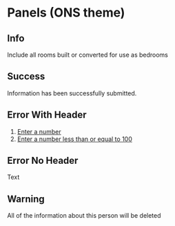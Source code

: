 
<Meta title="Themed components/ONS/Panels" component={Panel} />

# Panels (ONS theme)

## Info

<Canvas>
  <Story name="Info">
    <Theme themeName={"ons"}>
      <Panel variant="info" withLeftBorder>
        Include all rooms built or converted for use as bedrooms
      </Panel>
    </Theme>
  </Story>
</Canvas>

## Success

<Canvas>
  <Story name="Success">
    <Theme themeName={"ons"}>
      <Panel variant="success" headerLabel="boom" withLeftBorder>
        Information has been successfully submitted.
      </Panel>
    </Theme>
  </Story>
</Canvas>

## Error With Header

<Canvas>
  <Story name="Error With Header">
    <Theme themeName={"ons"}>
      <Panel
        variant="errorWithHeader"
        headerLabel="There are 2 problems with your answer"
        paragraphLabel="Error with header"
      >
        <ol>
          <li>
            <a href="test">Enter a number</a>
          </li>
          <li>
            <a href="test">Enter a number less than or equal to 100</a>
          </li>
        </ol>
      </Panel>
    </Theme>
  </Story>
</Canvas>

## Error No Header

<Canvas>
  <Story name="Error No Header">
    <Theme themeName={"ons"}>
      <Panel
        variant="errorNoHeader"
        paragraphLabel="Enter a number"
        withLeftBorder
      >
        Text
      </Panel>
    </Theme>
  </Story>
</Canvas>

## Warning

<Canvas>
  <Story name="Warning">
    <Theme themeName={"ons"}>
      <Panel variant="warning">
        All of the information about this person will be deleted
      </Panel>
    </Theme>
  </Story>
</Canvas>
